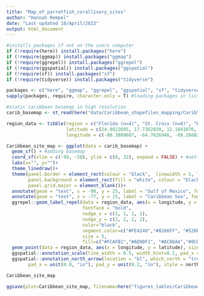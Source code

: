 ```yaml
---
title: "Map_of_parrotfish_corallivory_sites"
author: "Hannah Rempel"
date: "Last updated 18/April/2023"
output: html_document
---
```


```r
#installs packages if not on the users computer
if (!require(here)) install.packages("here") 
if (!require(ggmap)) install.packages("ggmap") 
if (!require(ggrepel)) install.packages("ggrepel")
if (!require(ggspatial)) install.packages("ggspatial")
if (!require(sf)) install.packages("sf") 
if (!require(tidyverse)) install.packages("tidyverse") 

packages <- c("here", "ggmap", "ggrepel", "ggspatial", "sf", "tidyverse") #list of packages needed
sapply(packages, require, character.only = T) #loading packages in list

```

```r
#static caribbean basemap in high resolution
carib_basemap <- st_read(here("data/Caribbean_shapefiles_mapping/Carib5.shp"))

region_data <- tibble(region = c("Florida (n=4)", "St. Croix (n=8)", "Bonaire (n=4)", "Panamá (n=10)"),
                      latitude = c(24.9822685, 17.7362838, 12.1841076, 9.351736),
                      longitude = c(-80.3889687, -64.7626946, -68.2668218, -82.257520))
```

```r
Caribbean_site_map <- ggplot(data = carib_basemap) +
  geom_sf() + #adding basemap
  coord_sf(xlim = c(-99, -58), ylim = c(8, 32), expand = FALSE) + #setting basemap dimensions
  labs(x="", y="")+
  theme_linedraw()+
  theme(panel.border = element_rect(colour = "black",  linewidth = 1, linetype = "solid"),
        panel.background = element_rect(fill = "white", colour = "black",  size = 0.5, linetype = "solid"), 
        panel.grid.major = element_blank())+
  annotate(geom = "text", x = -90, y = 25, label = "Gulf of Mexico", fontface = "italic", color = "black", size = 5) +
  annotate(geom = "text", x = -77, y = 15, label = "Caribbean Sea", fontface = "italic", color = "black", size = 5) +
  ggrepel::geom_label_repel(data = region_data, aes(x = longitude, y = latitude, label = region), #jittering label up and right
                            fontface = "bold", 
                            nudge_x = c(1, 1, 1, 1), 
                            nudge_y = c(2, 2, 2, 2), 
                            color="black",
                            segment.color=c("#FE4248","#8266FF", "#520E44","#00B1EA"), #region order: FLA, STX, BON, PAN
                            size = 5,
                            fill=c("#FCAFB1","#AD9DF1", "#AC86A4","#8CD7F0")) +
  geom_point(data = region_data, aes(x = longitude, y = latitude), size = 3,  shape = 16, color = c("#FE4248","#8266FF", "#520E44","#00B1EA")) +
  ggspatial::annotation_scale(line_width = 0.5, width_hint=0.2, pad_x = unit(0.3, "cm")) + #adds scale bar
  ggspatial::annotation_north_arrow(location = "bl", which_north = "true", 
        pad_x = unit(0.0, "in"), pad_y = unit(0.2, "in"), style = north_arrow_fancy_orienteering) #adds north arrow in lower right, padded above scale bar

Caribbean_site_map

ggsave(plot=Caribbean_site_map, filename=here("figures_tables/Caribbean_site_map.jpg"), width = 215, height = 110, dpi = 600, units = "mm")
```
